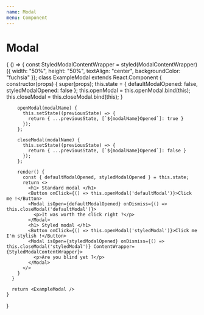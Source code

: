 ```yaml
---
name: Modal
menu: Component
---
```



# Modal

<Playground>
  {
    () => {
      const StyledModalContentWrapper = styled(ModalContentWrapper)({
        width: "50%",
        height: "50%",
        textAlign: "center",
        backgroundColor: "fuchsia"
      });
      class ExampleModal extends React.Component {
        constructor(props) {
          super(props);
          this.state = {
            defaultModalOpened: false,
            styledModalOpened: false
          };
          this.openModal = this.openModal.bind(this);
          this.closeModal = this.closeModal.bind(this);
        }

        openModal(modalName) {
          this.setState((previousState) => {
            return { ...previousState, [`${modalName}Opened`]: true }
          });
        };

        closeModal(modalName) {
          this.setState((previousState) => {
            return { ...previousState, [`${modalName}Opened`]: false }
          });
        };

        render() {
          const { defaultModalOpened, styledModalOpened } = this.state;
          return <>
            <h1> Standard modal </h1>
            <Button onClick={() => this.openModal('defaultModal')}>Click me !</Button>
            <Modal isOpen={defaultModalOpened} onDismiss={() => this.closeModal('defaultModal')}>
              <p>It was worth the click right ?</p>
            </Modal>
            <h1> Styled modal </h1>
            <Button onClick={() => this.openModal('styledModal')}>Click me I'm stylish !</Button>
            <Modal isOpen={styledModalOpened} onDismiss={() => this.closeModal('styledModal')} ContentWrapper={StyledModalContentWrapper}>
              <p>Are you blind yet ?</p>
            </Modal>
          </>
        }
      }

      return <ExampleModal />
    }
  }
</Playground>

<Props of={Modal} />
